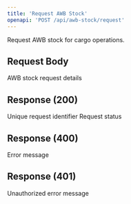```yaml
---
title: 'Request AWB Stock'
openapi: 'POST /api/awb-stock/request'
---
```


Request AWB stock for cargo operations.

## Request Body

<ParamField body="requestDetails" type="object">
  AWB stock request details
</ParamField>

## Response (200)

<ParamField status="200" type="object">
  <ParamField name="requestId" type="string">
    Unique request identifier
  </ParamField>
  <ParamField name="status" type="string">
    Request status
  </ParamField>
</ParamField>

## Response (400)

<ParamField status="400" type="object">
  <ParamField name="error" type="string">
    Error message
  </ParamField>
</ParamField>

## Response (401)

<ParamField status="401" type="object">
  <ParamField name="error" type="string">
    Unauthorized error message
  </ParamField>
</ParamField>
